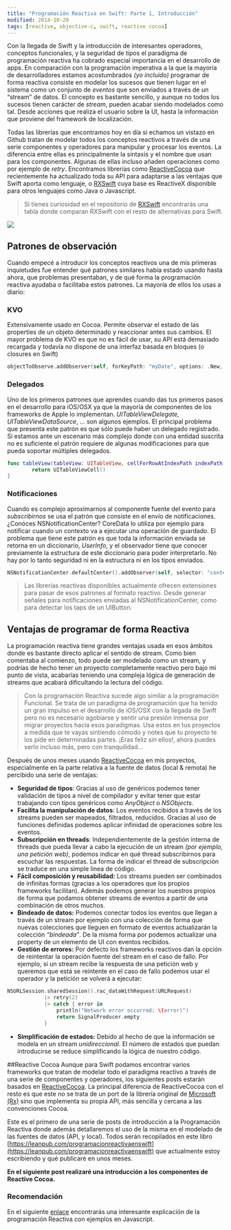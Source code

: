 ```yaml
---
title: "Programación Reactiva en Swift: Parte 1, Introducción"
modified: 2014-10-29
tags: [reactive, objective-c, swift, reactive cocoa]
---
```


Con la llegada de Swift y la introducción de interesantes operadores, conceptos funcionales, y la seguridad de tipos el paradigma de programación reactiva ha cobrado especial importancia en el desarrollo de apps. En comparación con la programación imperativa a la que la mayoría de desarrolladores estamos acostumbrados *(yo incluido)* programar de forma reactiva consiste en modelar los sucesos que tienen lugar en el sistema como un conjunto de *eventos* que son enviados a través de un “stream” de datos. El concepto es bastante sencillo, y aunque no todos los sucesos tienen carácter de *stream*, pueden acabar siendo modelados como tal. Desde acciones que realiza el usuario sobre la UI, hasta la información que proviene del framework de localización.

Todas las librerías que encontramos hoy en día si echamos un vistazo en Github tratan de modelar todos los conceptos reactivos a través de una serie componentes y operadores para manipular y procesar los eventos. La diferencia entre ellas es principalmente la sintaxis y el nombre que usan para los componentes. Algunas de ellas incluso añaden operaciones como por ejemplo de *retry*. Encontramos librerías como [ReactiveCocoa](https://github.com/ReactiveCocoa/ReactiveCocoa) que recientemente ha actualizado toda su API para adaptarse a las ventajas que Swift aporta como lenguaje, o [RXSwift](https://github.com/ReactiveX/RxSwift) cuya base es ReactiveX disponible para otros lenguajes como Java o Javascript.

>Si tienes curiosidad en el repositorio de [RXSwift](https://github.com/ReactiveX/RxSwift) encontrarás una tabla donde comparan RXSwift con el resto de alternativas para Swift.

![](images/reactive_sream.png)

## Patrones de observación

Cuando empecé a introducir los conceptos reactivos una de mis primeras inquietudes fue entender qué patrones similares había estado usando hasta ahora, que problemas presentaban, y de qué forma la programación reactiva ayudaba o facilitaba estos patrones. La mayoría de ellos los usas a diario:

### KVO

Extensivamente usado en Cocoa. Permite observar el estado de las properties de un objeto determinado y reaccionar antes sus cambios. El mayor problema de KVO es que no es fácil de usar, su API está demasiado recargada y todavía no dispone de una interfaz basada en bloques (o closures en Swift)

```swift 
objectToObserve.addObserver(self, forKeyPath: "myDate", options: .New, context: &myContext)
```

### Delegados
Uno de los primeros patrones que aprendes cuando das tus primeros pasos en el desarrollo para iOS/OSX ya que la mayoría de componentes de los frameworks de Apple lo implementan. *UITableViewDelegate, UITableViewDataSource*, … son algunos ejemplos. El principal problema que presenta este patrón es que sólo puede haber un delegado registrado. Si estamos ante un escenario más complejo donde con una entidad suscrita no es suficiente el patrón requiere de algunas modificaciones para que pueda soportar múltiples delegados.

```swift 
func tableView(tableView: UITableView, cellForRowAtIndexPath indexPath: NSIndexPath) -> UITableViewCell {
        return UITableViewCell()
}
```

### Notificaciones
Cuando es complejo aproximarnos al componente fuente del evento para *subscribirnos* se usa el patrón que consiste en el envío de notificaciones. ¿Conóces NSNotificationCenter? CoreData lo utiliza por ejemplo para notificar cuando un contexto va a ejecutar una operación de guardado. El problema que tiene este patrón es que toda la información enviada se retorna en un diccionario, *UserInfo*, y el observador tiene que conocer previamente la estructura de este diccionario para poder interpretarlo. No hay por lo tanto seguridad ni en la estructura ni en los tipos enviados.

```swift 
NSNotificationCenter.defaultCenter().addObserver(self, selector: "contextWillSave:", name: NSManagedObjectContextWillSaveNotification, object: self)
```

>Las librerías reactivas disponibles actualmente ofrecen extensiones para pasar de esos patrones al formato reactivo. Desde generar señales para notificaciones enviadas al NSNotificationCenter, como para detectar los taps de un UIButton.

## Ventajas de programar de forma Reactiva

La programación reactiva tiene grandes ventajas usada en esos ámbitos donde es bastante directo aplicar el sentido de stream. Como bien comentaba al comienzo, todo puede ser modelado como un stream, y podrías de hecho tener un proyecto completamente reactivo pero bajo mi punto de vista, acabarías teniendo una compleja lógica de generación de streams que acabará dificultando la lectura del código.

>Con la programación Reactiva sucede algo similar a la programación Funcional. Se trata de un paradigma de programación que ha tenido un gran impulso en el desarrollo de iOS/OSX con la llegada de Swift pero no es necesario agobiarse y sentir una presión inmensa por migrar proyectos hacia esos paradigmas. Usa estos en tus proyectos a medida que te vayas sintiendo cómodo y notes que tu proyecto te los pide en determinadas partes. ¡Eras feliz sin ellos!, ahora puedes serlo incluso más, pero con tranquilidad…

Después de unos meses usando [ReactiveCocoa](https://github.com/ReactiveCocoa/ReactiveCocoa) en mis proyectos, especialmente en la parte relativa a la fuente de datos (local & remota) he percibido una serie de ventajas:

- **Seguridad de tipos**: Gracias al uso de genéricos podemos tener validación de tipos a nivel de compilador y evitar tener que estar trabajando con tipos genéricos como *AnyObject* o *NSObjects*.
- **Facilita la manipulación de datos**: Los eventos recibidos a través de los streams pueden ser mapeados, filtrados, reducidos. Gracias al uso de funciones definidas podemos aplicar infinidad de operaciones sobre los eventos.
- **Subscripción en threads**: Independientemente de la gestión interna de threads que pueda llevar a cabo la ejecución de un stream *(por ejemplo, una petición web)*, podemos indicar en qué thread subscribirnos para escuchar las respuestas. La forma de indicar el thread de subscripción se traduce en una simple linea de código.
- **Fácil composición y reusabilidad:** Los streams pueden ser combinados de infinitas formas (gracias a los operadores que los propios frameworks facilitan). Además podemos generar los nuestros propios de forma que podamos obtener streams de eventos a partir de una combinación de otros muchos.
- **Bindeado de datos:** Podemos conectar todos los eventos que llegan a través de un stream por ejemplo con una colección de forma que nuevas colecciones que lleguen en formato de eventos actualizarán la colección *“bindeada”*. De la misma forma por podemos actualizar una property de un elemento de UI con eventos recibidos.
- **Gestión de errores:** Por defecto los frameworks reactivos dan la opción de reintentar la operación fuente del stream en el caso de fallo. Por ejemplo, si un stream recibe la respuesta de una petición web y queremos que está se reintente en el caso de fallo podemos usar el operador y la petición se volverá a ejecutar:

```swift 
NSURLSession.sharedSession().rac_dataWithRequest(URLRequest)
            |> retry(2)
            |> catch { error in
                println("Network error occurred: \(error)")
                return SignalProducer.empty
            }
```

- **Simplificación de estados:** Debido al hecho de que la información se modela en un stream *unidireccional*. El número de estados que puedan introducirse se reduce simplificando la lógica de nuestro código.

##Reactive Cocoa
Aunque para Swift podamos encontrar varios frameworks que tratan de modelar todo el paradigma reactivo a través de una serie de componentes y operadores, los siguientes posts estarán basados en [ReactiveCocoa](https://github.com/ReactiveCocoa/ReactiveCocoa). La principal diferencia de ReactiveCocoa con el resto es que este no se trata de un port de la librería original de [Microsoft (Rx)](https://msdn.microsoft.com/en-us/data/gg577609.aspx) sino que implementa su propia API, más sencilla y cercana a las convenciones Cocoa.

Este es el primero de una serie de posts de introducción a la Programación Reactiva donde además detallaremos el uso de la misma en el modelado de las fuentes de datos (API, y local). Todos serán recopilados en este libro [https://leanpub.com/programacionreactivaenswift](https://leanpub.com/programacionreactivaenswift) que actualmente estoy escribiendo y qué publicaré en unos meses.

**En el siguiente post realizaré una introducción a los componentes de Reactive Cocoa.**

### Recomendación

En el siguiente [enlace](https://gist.github.com/staltz/868e7e9bc2a7b8c1f754) encontrarás una interesante explicación de la programación Reactiva con ejemplos en Javascript.
